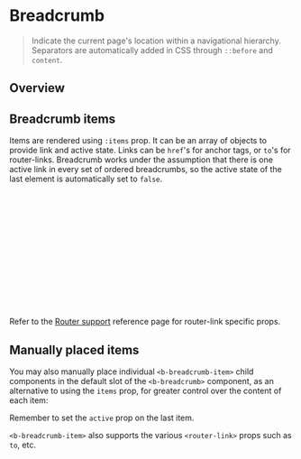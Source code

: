 


<Meta of={Breadcrumb} />

# Breadcrumb

> Indicate the current page's location within a navigational hierarchy. Separators are automatically
> added in CSS through <code>::before</code> and <code>content</code>.

## Overview

<Canvas of={Breadcrumb.Overview} />

## Breadcrumb items

Items are rendered using `:items` prop. It can be an array of objects to provide link and active
state. Links can be `href`'s for anchor tags, or `to`'s for router-links. Breadcrumb works under the
assumption that there is one active link in every set of ordered breadcrumbs, so the active state of
the last element is automatically set to `false`.


```js
const items = [
  {
    text: 'Home',
    href: 'https://google.com'
  },
  {
    text: 'Posts',
    to: { name: 'home' }
  },
  {
    text: 'Another Story',
    active: true
  }
]
```

Refer to the [Router support](/docs/reference/router-links) reference page for router-link specific
props.

## Manually placed items

You may also manually place individual `<b-breadcrumb-item>` child components in the default slot of
the `<b-breadcrumb>` component, as an alternative to using the `items` prop, for greater control
over the content of each item:

<Canvas of={Breadcrumb.ManuallyPlaced} />

Remember to set the `active` prop on the last item.

`<b-breadcrumb-item>` also supports the various `<router-link>` props such as `to`, etc.
